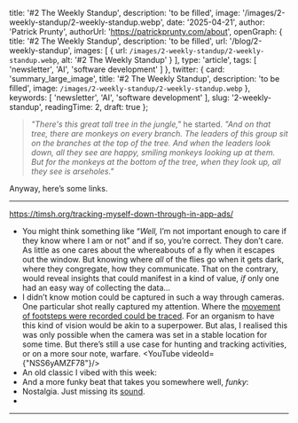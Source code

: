 
  title: '#2 The Weekly Standup',
  description: 'to be filled',
  image: '/images/2-weekly-standup/2-weekly-standup.webp',
  date: '2025-04-21',
  author: 'Patrick Prunty',
  authorUrl: 'https://patrickprunty.com/about',
  openGraph: {
    title: '#2 The Weekly Standup',
    description: 'to be filled',
    url: '/blog/2-weekly-standup',
    images: [
      {
        url: `/images/2-weekly-standup/2-weekly-standup.webp`,
        alt: '#2 The Weekly Standup'
      }
    ],
    type: 'article',
    tags: [
      'newsletter',
      'AI',
      'software development'
    ]
  },
  twitter: {
    card: 'summary_large_image',
    title: '#2 The Weekly Standup',
    description: 'to be filled',
    image: `/images/2-weekly-standup/2-weekly-standup.webp`
  },
  keywords: [
    'newsletter',
    'AI',
    'software development'
  ],
  slug: '2-weekly-standup',
  readingTime: 2,
  draft: true
};

> *"There's this great tall tree in the jungle,"* he started. *"And on that tree, there are monkeys on every branch. The leaders of this group sit on the branches at the top of the tree. And when the leaders look down, all they see are happy, smiling monkeys looking up at them. But for the monkeys at the bottom of the tree, when they look up, all they see is arseholes."*


Anyway, here’s some links.

***

https://timsh.org/tracking-myself-down-through-in-app-ads/
* You might think something like “*Well,* I’m not important enough to care if they know where I am or not” and if so, you’re correct. They don’t care. As little as one cares about the whereabouts of a fly when it escapes out the window. But knowing where _all_ of the flies go when it gets dark, where they congregate, how they communicate. That on the contrary, would reveal insights that could manifest in a kind of value, _if_ only one had an easy way of collecting the data... 
* I didn’t know motion could be captured in such a way through cameras. One particular shot really captured my attention. Where the [movement of footsteps were recorded could be traced](https://youtu.be/NSS6yAMZF78?si=6a4wcUODs_UJNQnw&t=167). For an organism to have this kind of vision would be akin to a superpower. But alas, I realised this was only possible when the camera was set in a stable location for some time. But there’s still a use case for  hunting and tracking activities, or on a more sour note, warfare.
    <YouTube videoId={"NSS6yAMZF78"}/>
* An old classic I vibed with this week:
    <Spotify trackId="0qxYx4F3vm1AOnfux6dDxP" />
* And a more funky beat that takes you somewhere well, *funky*:
    <Spotify trackId="2zQl59dZMzwhrmeSBEgiXY" />
* Nostalgia. Just missing its [sound](https://www.youtube.com/watch?v=7nQ2oiVqKHw).
    <Tweet id="1914039569844150764" />
*

***

